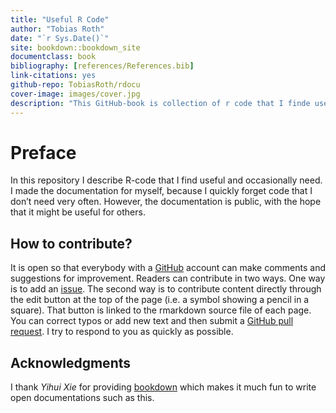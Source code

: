 ```yaml
--- 
title: "Useful R Code"
author: "Tobias Roth"
date: "`r Sys.Date()`"
site: bookdown::bookdown_site
documentclass: book
bibliography: [references/References.bib]
link-citations: yes
github-repo: TobiasRoth/rdocu
cover-image: images/cover.jpg
description: "This GitHub-book is collection of r code that I finde useful."
---
```


# Preface {-}
In this repository I describe R-code that I find useful and occasionally need. I made the documentation for myself, because I quickly forget code that I don't need very often. However, the documentation is public, with the hope that it might be useful for others. 

## How to contribute? {-}
It is open so that everybody with a [GitHub](https://github.com) account can make comments and suggestions for improvement. Readers can contribute in two ways. One way is to add an [issue](https://github.com/TobiasRoth/rdocu/issues). The second way is to contribute content directly through the edit button at the top of the page (i.e. a symbol showing a pencil in a square). That button is linked to the rmarkdown source file of each page. You can correct typos or add new text and then submit a [GitHub pull request](https://help.github.com/articles/about-pull-requests/). I try to respond to you as quickly as possible. 

## Acknowledgments {-}
I thank *Yihui Xie* for providing [bookdown](bhttps://bookdown.org/yihui/bookdown/) which makes it much fun to write open documentations such as this. 
